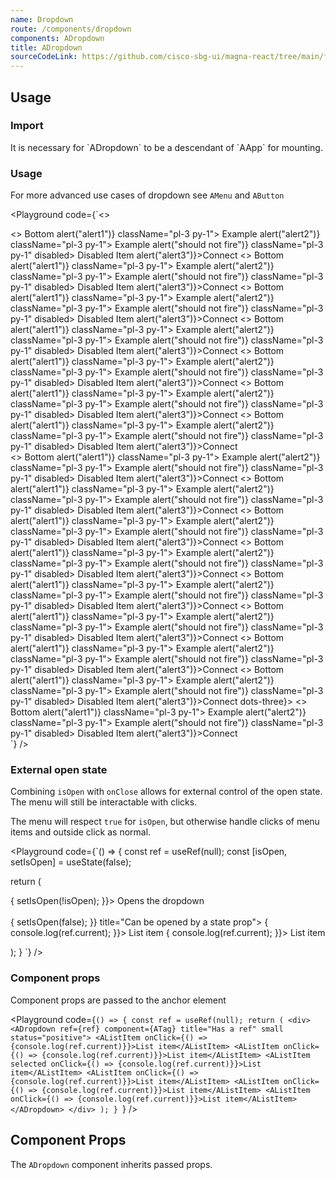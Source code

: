 ```yaml
---
name: Dropdown
route: /components/dropdown
components: ADropdown
title: ADropdown
sourceCodeLink: https://github.com/cisco-sbg-ui/magna-react/tree/main/framework/components/ADropdown
---
```


## Usage

### Import

<ComponentImport components="ADropdown" />

<AAlert dismissible={false}>
  It is necessary for `ADropdown` to be a descendant of `AApp` for mounting.
</AAlert>

### Usage

For more advanced use cases of dropdown see `AMenu` and `AButton`

<Playground
  code={`<>
  <div className="d-flex gap-3 flex-wrap mb-3">
    <ADropdown title="Dropdown">
      <>
        <AListItem twoLine className="px-3 h3 my-0 pb-1">
           <AListItemTitle>Bottom</AListItemTitle>
        </AListItem>
        <AListItem onClick={() => alert("alert1")} className="pl-3 py-1">
          Example
        </AListItem>
        <AListItem onClick={() => alert("alert2")} className="pl-3 py-1">
          Example
        </AListItem>
        <AListItem
          onClick={() => alert("should not fire")}
          className="pl-3 py-1"
          disabled>
          Disabled Item
        </AListItem>
        <AListItemDivider className="mb-0 mt-3" />
        <AListItem twoLine>
          <AListItemContent className="pb-0">
            <a onClick={() => alert("alert3")}>Connect</a>
          </AListItemContent>
        </AListItem>
      </>
    </ADropdown>
    <ADropdown secondary title="Dropdown">
      <>
        <AListItem twoLine className="px-3 h3 my-0 pb-1">
          <AListItemTitle>Bottom</AListItemTitle>
        </AListItem>
        <AListItem onClick={() => alert("alert1")} className="pl-3 py-1">
          Example
        </AListItem>
        <AListItem onClick={() => alert("alert2")} className="pl-3 py-1">
          Example
        </AListItem>
        <AListItem
          onClick={() => alert("should not fire")}
          className="pl-3 py-1"
          disabled>
          Disabled Item
        </AListItem>
        <AListItemDivider className="mb-0 mt-3" />
        <AListItem twoLine>
          <AListItemContent className="pb-0">
            <a onClick={() => alert("alert3")}>Connect</a>
          </AListItemContent>
        </AListItem>
      </>
    </ADropdown>
    <ADropdown tertiary title="Dropdown">
      <>
        <AListItem twoLine className="px-3 h3 my-0 pb-1">
          <AListItemTitle>Bottom</AListItemTitle>
        </AListItem>
        <AListItem onClick={() => alert("alert1")} className="pl-3 py-1">
          Example
        </AListItem>
        <AListItem onClick={() => alert("alert2")} className="pl-3 py-1">
          Example
        </AListItem>
        <AListItem
          onClick={() => alert("should not fire")}
          className="pl-3 py-1"
          disabled>
          Disabled Item
        </AListItem>
        <AListItemDivider className="mb-0 mt-3" />
        <AListItem twoLine>
          <AListItemContent className="pb-0">
            <a onClick={() => alert("alert3")}>Connect</a>
          </AListItemContent>
        </AListItem>
      </>
    </ADropdown>
    <ADropdown tertiary noPadding title="Dropdown inline">
      <>
        <AListItem twoLine className="px-3 h3 my-0 pb-1">
           <AListItemTitle>Bottom</AListItemTitle>
         </AListItem>
         <AListItem onClick={() => alert("alert1")} className="pl-3 py-1">
           Example
         </AListItem>
         <AListItem onClick={() => alert("alert2")} className="pl-3 py-1">
           Example
         </AListItem>
         <AListItem
           onClick={() => alert("should not fire")}
           className="pl-3 py-1"
           disabled>
           Disabled Item
         </AListItem>
         <AListItemDivider className="mb-0 mt-3" />
         <AListItem twoLine>
           <AListItemContent className="pb-0">
             <a onClick={() => alert("alert3")}>Connect</a>
           </AListItemContent>
         </AListItem>
      </>
    </ADropdown>
    <ADropdown tertiaryAlt title="Dropdown">
      <>
        <AListItem twoLine className="px-3 h3 my-0 pb-1">
           <AListItemTitle>Bottom</AListItemTitle>
        </AListItem>
        <AListItem onClick={() => alert("alert1")} className="pl-3 py-1">
          Example
        </AListItem>
        <AListItem onClick={() => alert("alert2")} className="pl-3 py-1">
          Example
        </AListItem>
        <AListItem
          onClick={() => alert("should not fire")}
          className="pl-3 py-1"
          disabled>
          Disabled Item
        </AListItem>
        <AListItemDivider className="mb-0 mt-3" />
        <AListItem twoLine>
          <AListItemContent className="pb-0">
            <a onClick={() => alert("alert3")}>Connect</a>
          </AListItemContent>
        </AListItem>
      </>
    </ADropdown>
    <ADropdown disabled title="Dropdown disabled">
      <>
        <AListItem twoLine className="px-3 h3 my-0 pb-1">
           <AListItemTitle>Bottom</AListItemTitle>
        </AListItem>
        <AListItem onClick={() => alert("alert1")} className="pl-3 py-1">
          Example
        </AListItem>
        <AListItem onClick={() => alert("alert2")} className="pl-3 py-1">
          Example
        </AListItem>
        <AListItem
          onClick={() => alert("should not fire")}
          className="pl-3 py-1"
          disabled>
          Disabled Item
        </AListItem>
        <AListItemDivider className="mb-0 mt-3" />
        <AListItem twoLine>
          <AListItemContent className="pb-0">
            <a onClick={() => alert("alert3")}>Connect</a>
          </AListItemContent>
        </AListItem>
      </>
    </ADropdown>
    <ADropdown destructive secondary title="Dropdown">
      <>
        <AListItem twoLine className="px-3 h3 my-0 pb-1">
           <AListItemTitle>Bottom</AListItemTitle>
         </AListItem>
         <AListItem onClick={() => alert("alert1")} className="pl-3 py-1">
           Example
         </AListItem>
         <AListItem onClick={() => alert("alert2")} className="pl-3 py-1">
           Example
         </AListItem>
         <AListItem
           onClick={() => alert("should not fire")}
           className="pl-3 py-1"
           disabled>
           Disabled Item
         </AListItem>
         <AListItemDivider className="mb-0 mt-3" />
         <AListItem twoLine>
           <AListItemContent className="pb-0">
             <a onClick={() => alert("alert3")}>Connect</a>
           </AListItemContent>
         </AListItem>
      </>
    </ADropdown>
  </div>
  <div className="d-flex gap-3 flex-wrap">
     <ADropdown small title="Dropdown">
      <>
        <AListItem twoLine className="px-3 h3 my-0 pb-1">
           <AListItemTitle>Bottom</AListItemTitle>
        </AListItem>
        <AListItem onClick={() => alert("alert1")} className="pl-3 py-1">
          Example
        </AListItem>
        <AListItem onClick={() => alert("alert2")} className="pl-3 py-1">
          Example
        </AListItem>
        <AListItem
          onClick={() => alert("should not fire")}
          className="pl-3 py-1"
          disabled>
          Disabled Item
        </AListItem>
        <AListItemDivider className="mb-0 mt-3" />
        <AListItem twoLine>
          <AListItemContent className="pb-0">
            <a onClick={() => alert("alert3")}>Connect</a>
          </AListItemContent>
        </AListItem>
      </>
    </ADropdown>
    <ADropdown small secondary title="Dropdown">
      <>
        <AListItem twoLine className="px-3 h3 my-0 pb-1">
          <AListItemTitle>Bottom</AListItemTitle>
        </AListItem>
        <AListItem onClick={() => alert("alert1")} className="pl-3 py-1">
          Example
        </AListItem>
        <AListItem onClick={() => alert("alert2")} className="pl-3 py-1">
          Example
        </AListItem>
        <AListItem
          onClick={() => alert("should not fire")}
          className="pl-3 py-1"
          disabled>
          Disabled Item
        </AListItem>
        <AListItemDivider className="mb-0 mt-3" />
        <AListItem twoLine>
          <AListItemContent className="pb-0">
            <a onClick={() => alert("alert3")}>Connect</a>
          </AListItemContent>
        </AListItem>
      </>
    </ADropdown>
    <ADropdown small tertiary title="Dropdown">
      <>
        <AListItem twoLine className="px-3 h3 my-0 pb-1">
          <AListItemTitle>Bottom</AListItemTitle>
        </AListItem>
        <AListItem onClick={() => alert("alert1")} className="pl-3 py-1">
          Example
        </AListItem>
        <AListItem onClick={() => alert("alert2")} className="pl-3 py-1">
          Example
        </AListItem>
        <AListItem
          onClick={() => alert("should not fire")}
          className="pl-3 py-1"
          disabled>
          Disabled Item
        </AListItem>
        <AListItemDivider className="mb-0 mt-3" />
        <AListItem twoLine>
          <AListItemContent className="pb-0">
            <a onClick={() => alert("alert3")}>Connect</a>
          </AListItemContent>
        </AListItem>
      </>
    </ADropdown>
    <ADropdown small tertiary noPadding title="Dropdown inline">
      <>
        <AListItem twoLine className="px-3 h3 my-0 pb-1">
           <AListItemTitle>Bottom</AListItemTitle>
         </AListItem>
         <AListItem onClick={() => alert("alert1")} className="pl-3 py-1">
           Example
         </AListItem>
         <AListItem onClick={() => alert("alert2")} className="pl-3 py-1">
           Example
         </AListItem>
         <AListItem
           onClick={() => alert("should not fire")}
           className="pl-3 py-1"
           disabled>
           Disabled Item
         </AListItem>
         <AListItemDivider className="mb-0 mt-3" />
         <AListItem twoLine>
           <AListItemContent className="pb-0">
             <a onClick={() => alert("alert3")}>Connect</a>
           </AListItemContent>
         </AListItem>
      </>
    </ADropdown>
    <ADropdown small tertiaryAlt title="Dropdown">
      <>
        <AListItem twoLine className="px-3 h3 my-0 pb-1">
           <AListItemTitle>Bottom</AListItemTitle>
        </AListItem>
        <AListItem onClick={() => alert("alert1")} className="pl-3 py-1">
          Example
        </AListItem>
        <AListItem onClick={() => alert("alert2")} className="pl-3 py-1">
          Example
        </AListItem>
        <AListItem
          onClick={() => alert("should not fire")}
          className="pl-3 py-1"
          disabled>
          Disabled Item
        </AListItem>
        <AListItemDivider className="mb-0 mt-3" />
        <AListItem twoLine>
          <AListItemContent className="pb-0">
            <a onClick={() => alert("alert3")}>Connect</a>
          </AListItemContent>
        </AListItem>
      </>
    </ADropdown>
    <ADropdown small disabled title="Dropdown disabled">
      <>
        <AListItem twoLine className="px-3 h3 my-0 pb-1">
           <AListItemTitle>Bottom</AListItemTitle>
        </AListItem>
        <AListItem onClick={() => alert("alert1")} className="pl-3 py-1">
          Example
        </AListItem>
        <AListItem onClick={() => alert("alert2")} className="pl-3 py-1">
          Example
        </AListItem>
        <AListItem
          onClick={() => alert("should not fire")}
          className="pl-3 py-1"
          disabled>
          Disabled Item
        </AListItem>
        <AListItemDivider className="mb-0 mt-3" />
        <AListItem twoLine>
          <AListItemContent className="pb-0">
            <a onClick={() => alert("alert3")}>Connect</a>
          </AListItemContent>
        </AListItem>
      </>
    </ADropdown>
    <ADropdown small destructive secondary title="Dropdown">
      <>
        <AListItem twoLine className="px-3 h3 my-0 pb-1">
           <AListItemTitle>Bottom</AListItemTitle>
         </AListItem>
         <AListItem onClick={() => alert("alert1")} className="pl-3 py-1">
           Example
         </AListItem>
         <AListItem onClick={() => alert("alert2")} className="pl-3 py-1">
           Example
         </AListItem>
         <AListItem
           onClick={() => alert("should not fire")}
           className="pl-3 py-1"
           disabled>
           Disabled Item
         </AListItem>
         <AListItemDivider className="mb-0 mt-3" />
         <AListItem twoLine>
           <AListItemContent className="pb-0">
             <a onClick={() => alert("alert3")}>Connect</a>
           </AListItemContent>
         </AListItem>
      </>
    </ADropdown>
    <ADropdown component={ATag} title="Tag dropdown">
      <>
        <AListItem twoLine className="px-3 h3 my-0 pb-1">
           <AListItemTitle>Bottom</AListItemTitle>
         </AListItem>
         <AListItem onClick={() => alert("alert1")} className="pl-3 py-1">
           Example
         </AListItem>
         <AListItem onClick={() => alert("alert2")} className="pl-3 py-1">
           Example
         </AListItem>
         <AListItem
           onClick={() => alert("should not fire")}
           className="pl-3 py-1"
           disabled>
           Disabled Item
         </AListItem>
         <AListItemDivider className="mb-0 mt-3" />
         <AListItem twoLine>
           <AListItemContent className="pb-0">
             <a onClick={() => alert("alert3")}>Connect</a>
           </AListItemContent>
         </AListItem>
      </>
    </ADropdown>
        <ADropdown icon title={<AIcon>dots-three</AIcon>}>
      <>
        <AListItem twoLine className="px-3 h3 my-0 pb-1">
           <AListItemTitle>Bottom</AListItemTitle>
         </AListItem>
         <AListItem onClick={() => alert("alert1")} className="pl-3 py-1">
           Example
         </AListItem>
         <AListItem onClick={() => alert("alert2")} className="pl-3 py-1">
           Example
         </AListItem>
         <AListItem
           onClick={() => alert("should not fire")}
           className="pl-3 py-1"
           disabled>
           Disabled Item
         </AListItem>
         <AListItemDivider className="mb-0 mt-3" />
         <AListItem twoLine>
           <AListItemContent className="pb-0">
             <a onClick={() => alert("alert3")}>Connect</a>
           </AListItemContent>
         </AListItem>
      </>
    </ADropdown>
  </div>
</>
`}
/>

### External open state

Combining `isOpen` with `onClose` allows for external control of the open state. The menu will still be interactable with clicks.

The menu will respect `true` for `isOpen`, but otherwise handle clicks of menu items and outside click as normal.

<Playground
  code={`() => {
  const ref = useRef(null);
  const [isOpen, setIsOpen] = useState(false);

return (

<div>
  <AButton
    onClick={() => {
      setIsOpen(!isOpen);
    }}>
    Opens the dropdown
  </AButton>
  <br />
  <br />
  <ADropdown
    ref={ref}
    isOpen={isOpen}
    onClose={() => {
      setIsOpen(false);
    }}
    title="Can be opened by a state prop">
    <AListItem
      onClick={() => {
        console.log(ref.current);
      }}>
      List item
    </AListItem>
    <AListItem
      onClick={() => {
        console.log(ref.current);
      }}>
      List item
    </AListItem>
  </ADropdown>
</div>

);
}
`}
/>

### Component props

Component props are passed to the anchor element

<Playground
  code={`() => {
  const ref = useRef(null);
  return (
    <div>
      <ADropdown ref={ref} component={ATag} title="Has a ref" small status="positive">
        <AListItem onClick={() => {console.log(ref.current)}}>List item</AListItem>
        <AListItem onClick={() => {console.log(ref.current)}}>List item</AListItem>
        <AListItem selected onClick={() => {console.log(ref.current)}}>List item</AListItem>
        <AListItem onClick={() => {console.log(ref.current)}}>List item</AListItem>
        <AListItem onClick={() => {console.log(ref.current)}}>List item</AListItem>
        <AListItem onClick={() => {console.log(ref.current)}}>List item</AListItem>
      </ADropdown>
    </div>
  );
}
`}
/>

## Component Props

The `ADropdown` component inherits passed props.

<Props of="ADropdown" />
